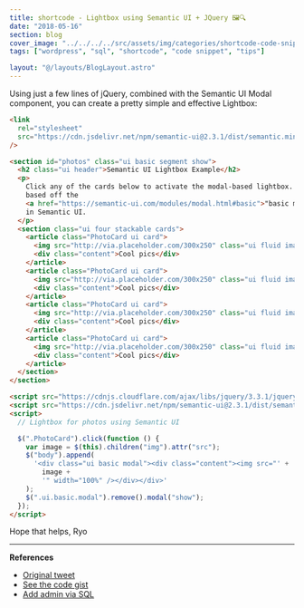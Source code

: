 ```yaml
---
title: shortcode - Lightbox using Semantic UI + JQuery 🖼🔍
date: "2018-05-16"
section: blog
cover_image: "../../../../src/assets/img/categories/shortcode-code-snippets.jpg"
tags: ["wordpress", "sql", "shortcode", "code snippet", "tips"]

layout: "@/layouts/BlogLayout.astro"
---
```


Using just a few lines of jQuery, combined with the Semantic UI Modal component, you can create a pretty simple and effective Lightbox:

```html
<link
  rel="stylesheet"
  src="https://cdn.jsdelivr.net/npm/semantic-ui@2.3.1/dist/semantic.min.css"
/>

<section id="photos" class="ui basic segment show">
  <h2 class="ui header">Semantic UI Lightbox Example</h2>
  <p>
    Click any of the cards below to activate the modal-based lightbox. It's
    based off the
    <a href="https://semantic-ui.com/modules/modal.html#basic">"basic modal"</a>
    in Semantic UI.
  </p>
  <section class="ui four stackable cards">
    <article class="PhotoCard ui card">
      <img src="http://via.placeholder.com/300x250" class="ui fluid image" />
      <div class="content">Cool pics</div>
    </article>
    <article class="PhotoCard ui card">
      <img src="http://via.placeholder.com/300x250" class="ui fluid image" />
      <div class="content">Cool pics</div>
    </article>
    <article class="PhotoCard ui card">
      <img src="http://via.placeholder.com/300x250" class="ui fluid image" />
      <div class="content">Cool pics</div>
    </article>
    <article class="PhotoCard ui card">
      <img src="http://via.placeholder.com/300x250" class="ui fluid image" />
      <div class="content">Cool pics</div>
    </article>
  </section>
</section>

<script src="https://cdnjs.cloudflare.com/ajax/libs/jquery/3.3.1/jquery.js" />
<script src="https://cdn.jsdelivr.net/npm/semantic-ui@2.3.1/dist/semantic.min.js" />
<script>
  // Lightbox for photos using Semantic UI

  $(".PhotoCard").click(function () {
    var image = $(this).children("img").attr("src");
    $("body").append(
      '<div class="ui basic modal"><div class="content"><img src="' +
        image +
        '" width="100%" /></div></div>'
    );
    $(".ui.basic.modal").remove().modal("show");
  });
</script>
```

Hope that helps,
Ryo

---

**References**

- [Original tweet](https://twitter.com/whoisryosuke/status/1013615808948285441)
- [See the code gist](https://gist.github.com/whoisryosuke/9c49aed1a0b759731f0bc019ec903975)
- [Add admin via SQL](https://www.inmotionhosting.com/support/edu/wordpress/333-add-admin-via-mysql)
